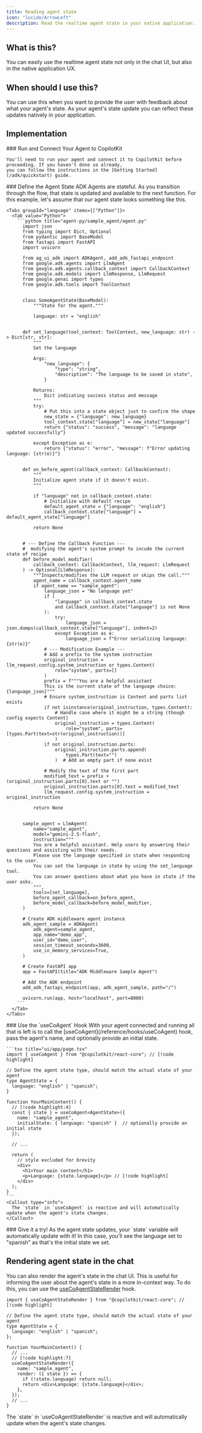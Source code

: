 ```yaml
---
title: Reading agent state
icon: "lucide/ArrowLeft"
description: Read the realtime agent state in your native application.
---
```



<Frame>
  <ImageZoom
    src="https://cdn.copilotkit.ai/docs/copilotkit/images/coagents/read-agent-state.png"
    alt="read agent state"
    width={1000}
    height={1000}
    className="my-0"
  />
</Frame>

## What is this?

You can easily use the realtime agent state not only in the chat UI, but also in the native application UX.

## When should I use this?

You can use this when you want to provide the user with feedback about what your agent's state. As your agent's
state update you can reflect these updates natively in your application.

## Implementation

<Steps>
  <Step>
    ### Run and Connect Your Agent to CopilotKit

    You'll need to run your agent and connect it to CopilotKit before proceeding. If you haven't done so already,
    you can follow the instructions in the [Getting Started](/adk/quickstart) guide.

  </Step>
  <Step>
    ### Define the Agent State
    ADK Agents are stateful. As you transition through the flow, that state is updated and available to the next function. For this example,
    let's assume that our agent state looks something like this.

    <Tabs groupId="language" items={["Python"]}>
      <Tab value="Python">
        ```python title="agent-py/sample_agent/agent.py"
          import json
          from typing import Dict, Optional
          from pydantic import BaseModel
          from fastapi import FastAPI
          import uvicorn

          from ag_ui_adk import ADKAgent, add_adk_fastapi_endpoint
          from google.adk.agents import LlmAgent
          from google.adk.agents.callback_context import CallbackContext
          from google.adk.models import LlmResponse, LlmRequest
          from google.genai import types
          from google.adk.tools import ToolContext


          class SomeAgentState(BaseModel):
              """State for the agent."""

              language: str = "english"


          def set_language(tool_context: ToolContext, new_language: str) -> Dict[str, str]:
              """
              Set the language

              Args:
                  "new_language": {
                      "type": "string",
                      "description": "The language to be saved in state",
                  }

              Returns:
                  Dict indicating success status and message
              """
              try:
                  # Put this into a state object just to confirm the shape
                  new_state = {"language": new_language}
                  tool_context.state["language"] = new_state["language"]
                  return {"status": "success", "message": "language updated successfully"}

              except Exception as e:
                  return {"status": "error", "message": f"Error updating language: {str(e)}"}


          def on_before_agent(callback_context: CallbackContext):
              """
              Initialize agent state if it doesn't exist.
              """

              if "language" not in callback_context.state:
                  # Initialize with default recipe
                  default_agent_state = {"language": "english"}
                  callback_context.state["language"] = default_agent_state["language"]

              return None


          # --- Define the Callback Function ---
          #  modifying the agent's system prompt to incude the current state of recipe
          def before_model_modifier(
              callback_context: CallbackContext, llm_request: LlmRequest
          ) -> Optional[LlmResponse]:
              """Inspects/modifies the LLM request or skips the call."""
              agent_name = callback_context.agent_name
              if agent_name == "sample_agent":
                  language_json = "No language yet"
                  if (
                      "language" in callback_context.state
                      and callback_context.state["language"] is not None
                  ):
                      try:
                          language_json = json.dumps(callback_context.state["language"], indent=2)
                      except Exception as e:
                          language_json = f"Error serializing language: {str(e)}"
                  # --- Modification Example ---
                  # Add a prefix to the system instruction
                  original_instruction = llm_request.config.system_instruction or types.Content(
                      role="system", parts=[]
                  )
                  prefix = f"""You are a helpful assistant
                  This is the current state of the language choice: {language_json}"""
                  # Ensure system_instruction is Content and parts list exists
                  if not isinstance(original_instruction, types.Content):
                      # Handle case where it might be a string (though config expects Content)
                      original_instruction = types.Content(
                          role="system", parts=[types.Part(text=str(original_instruction))]
                      )
                  if not original_instruction.parts:
                      original_instruction.parts.append(
                          types.Part(text="")
                      )  # Add an empty part if none exist

                  # Modify the text of the first part
                  modified_text = prefix + (original_instruction.parts[0].text or "")
                  original_instruction.parts[0].text = modified_text
                  llm_request.config.system_instruction = original_instruction

              return None


          sample_agent = LlmAgent(
              name="sample_agent",
              model="gemini-2.5-flash",
              instruction="""
              You are a helpful assistant. Help users by answering their questions and assisting with their needs.
              Please use the language specified in state when responding to the user.
              You can set the language in state by using the set_language tool.
              You can answer questions about what you have in state if the user asks.
              """,
              tools=[set_language],
              before_agent_callback=on_before_agent,
              before_model_callback=before_model_modifier,
          )

          # Create ADK middleware agent instance
          adk_agent_sample = ADKAgent(
              adk_agent=sample_agent,
              app_name="demo_app",
              user_id="demo_user",
              session_timeout_seconds=3600,
              use_in_memory_services=True,
          )

          # Create FastAPI app
          app = FastAPI(title="ADK Middleware Sample Agent")

          # Add the ADK endpoint
          add_adk_fastapi_endpoint(app, adk_agent_sample, path="/")

          uvicorn.run(app, host="localhost", port=8000)
        ```
      </Tab>
    </Tabs>

  </Step>
  <Step>
    ### Use the `useCoAgent` Hook
    With your agent connected and running all that is left is to call the [useCoAgent](/reference/hooks/useCoAgent) hook, pass the agent's name, and
    optionally provide an initial state.

    ```tsx title="ui/app/page.tsx"
    import { useCoAgent } from "@copilotkit/react-core"; // [!code highlight]

    // Define the agent state type, should match the actual state of your agent
    type AgentState = {
      language: "english" | "spanish";
    }

    function YourMainContent() {
      // [!code highlight:4]
      const { state } = useCoAgent<AgentState>({
        name: "sample_agent",
        initialState: { language: "spanish" }  // optionally provide an initial state
      });

      // ...

      return (
        // style excluded for brevity
        <div>
          <h1>Your main content</h1>
          <p>Language: {state.language}</p> // [!code highlight]
        </div>
      );
    }
    ```
    <Callout type="info">
      The `state` in `useCoAgent` is reactive and will automatically update when the agent's state changes.
    </Callout>

  </Step>
  <Step>
    ### Give it a try!
    As the agent state updates, your `state` variable will automatically update with it! In this case, you'll see the
    language set to "spanish" as that's the initial state we set.
  </Step>
</Steps>

## Rendering agent state in the chat

You can also render the agent's state in the chat UI. This is useful for informing the user about the agent's state in a
more in-context way. To do this, you can use the [useCoAgentStateRender](/reference/hooks/useCoAgentStateRender) hook.

```tsx title="ui/app/page.tsx"
import { useCoAgentStateRender } from "@copilotkit/react-core"; // [!code highlight]

// Define the agent state type, should match the actual state of your agent
type AgentState = {
  language: "english" | "spanish";
};

function YourMainContent() {
  // ...
  // [!code highlight:7]
  useCoAgentStateRender({
    name: "sample_agent",
    render: ({ state }) => {
      if (!state.language) return null;
      return <div>Language: {state.language}</div>;
    },
  });
  // ...
}
```

<Callout type="info">
  The `state` in `useCoAgentStateRender` is reactive and will automatically
  update when the agent's state changes.
</Callout>
